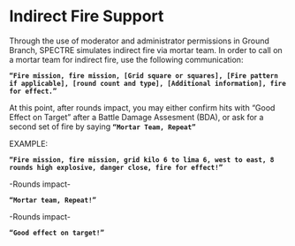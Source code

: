# Indirect Fire Support
Through the use of moderator and administrator permissions in Ground Branch, SPECTRE simulates indirect fire via mortar team. In order to call on a mortar team for indirect fire, use the following communication:

**`“Fire mission, fire mission, [Grid square or squares], [Fire pattern if applicable], [round count and type], [Additional information], fire for effect.”`**

At this point, after rounds impact, you may either confirm hits with “Good Effect on Target” after a Battle Damage Assesment (BDA), or ask for a second set of fire by saying  **`“Mortar Team, Repeat”`**

EXAMPLE:

**`“Fire mission, fire mission, grid kilo 6 to lima 6, west to east, 8 rounds high explosive, danger close, fire for effect!”`** 

-Rounds impact-

**`“Mortar team, Repeat!”`**

-Rounds impact- 

**`“Good effect on target!”`**
